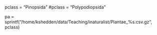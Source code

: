 pclass = "Pinopsida"
#pclass = "Polypodiopsida"

pa = sprintf("/home/kshedden/data/Teaching/inaturalist/Plantae_%s.csv.gz", pclass)


